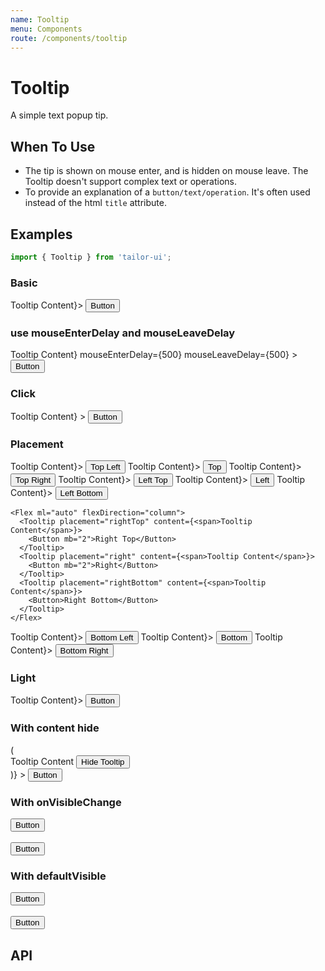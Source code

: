 ```yaml
---
name: Tooltip
menu: Components
route: /components/tooltip
---
```



# Tooltip

A simple text popup tip.

## When To Use

- The tip is shown on mouse enter, and is hidden on mouse leave. The Tooltip doesn't support complex text or operations.
- To provide an explanation of a `button/text/operation`. It's often used instead of the html `title` attribute.

## Examples

```js
import { Tooltip } from 'tailor-ui';
```

### Basic

<Playground>
  <Tooltip placement="top" content={<span>Tooltip Content</span>}>
    <Button>Button</Button>
  </Tooltip>
</Playground>

### use mouseEnterDelay and mouseLeaveDelay

<Playground>
  <Tooltip
    placement="top"
    content={<span>Tooltip Content</span>}
    mouseEnterDelay={500}
    mouseLeaveDelay={500}
  >
    <Button>Button</Button>
  </Tooltip>
</Playground>

### Click

<Playground>
  <Tooltip
    placement="top"
    trigger="click"
    content={<span>Tooltip Content</span>}
  >
    <Button>Button</Button>
  </Tooltip>
</Playground>

### Placement

<Playground>
  <Flex justifyContent="center">
    <Tooltip placement="topLeft" content={<span>Tooltip Content</span>}>
      <Button mr="2">Top Left</Button>
    </Tooltip>
    <Tooltip placement="top" content={<span>Tooltip Content</span>}>
      <Button mr="2">Top</Button>
    </Tooltip>
    <Tooltip placement="topRight" content={<span>Tooltip Content</span>}>
      <Button>Top Right</Button>
    </Tooltip>
  </Flex>

  <Flex>
    <Flex flexDirection="column">
      <Tooltip placement="leftTop" content={<span>Tooltip Content</span>}>
        <Button mb="2">Left Top</Button>
      </Tooltip>
      <Tooltip placement="left" content={<span>Tooltip Content</span>}>
        <Button mb="2">Left</Button>
      </Tooltip>
      <Tooltip placement="leftBottom" content={<span>Tooltip Content</span>}>
        <Button>Left Bottom</Button>
      </Tooltip>
    </Flex>

    <Flex ml="auto" flexDirection="column">
      <Tooltip placement="rightTop" content={<span>Tooltip Content</span>}>
        <Button mb="2">Right Top</Button>
      </Tooltip>
      <Tooltip placement="right" content={<span>Tooltip Content</span>}>
        <Button mb="2">Right</Button>
      </Tooltip>
      <Tooltip placement="rightBottom" content={<span>Tooltip Content</span>}>
        <Button>Right Bottom</Button>
      </Tooltip>
    </Flex>

  </Flex>

  <Flex justifyContent="center">
    <Tooltip placement="bottomLeft" content={<span>Tooltip Content</span>}>
      <Button mr="2" >Bottom Left</Button>
    </Tooltip>
    <Tooltip placement="bottom" content={<span>Tooltip Content</span>}>
      <Button mr="2">Bottom</Button>
    </Tooltip>
    <Tooltip placement="bottomRight" content={<span>Tooltip Content</span>}>
      <Button>Bottom Right</Button>
    </Tooltip>
  </Flex>
</Playground>

### Light

<Playground>
  <Tooltip light placement="top" content={<span>Tooltip Content</span>}>
    <Button>Button</Button>
  </Tooltip>
</Playground>

### With content hide

<Playground>
  <Tooltip
    light
    placement="right"
    trigger="click"
    content={hide => (
      <div>
        Tooltip Content
        <Button size="sm" onClick={hide}>
          Hide Tooltip
        </Button>
      </div>
    )}
  >
    <Button>Button</Button>
  </Tooltip>
</Playground>

### With onVisibleChange

<Playground>
  <Tooltip
    placement="right"
    trigger="click"
    content="Tooltip content"
    onVisibleChange={console.log}
  >
    <Button>Button</Button>
  </Tooltip>
  <br />
  <br />
  <Tooltip
    placement="right"
    content="Tooltip content"
    onVisibleChange={console.log}
  >
    <Button>Button</Button>
  </Tooltip>
</Playground>

### With defaultVisible

<Playground>
  <Tooltip
    placement="right"
    trigger="click"
    content="Tooltip content"
    defaultVisible
  >
    <Button>Button</Button>
  </Tooltip>
  <br />
  <br />
  <Tooltip placement="right" content="Tooltip content" defaultVisible>
    <Button>Button</Button>
  </Tooltip>
</Playground>

## API

<PropsTable of={Tooltip} />
